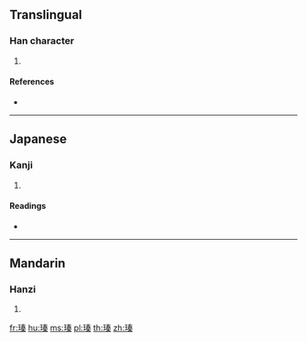 ==Translingual==

===Han character===
{{Han char|rn=96|rad=玉|as=10|sn=14|four=15194|canj=MGQKD,XMGQK}}

# {{defn|Han|sort=玉10}}

====References====
* {{Han ref|kx=0739.050|dkj=21153|hdz=21130.050|uh=7467|ud=29799|bh=E2D3|bd=58067}}

----

==Japanese==

===Kanji===
{{ja-kanji|grade=|rs=玉10}}

# {{defn|lang=ja|sort=玉10}}

====Readings====
* {{ja-readings|on=[[しん]] (shin)|kun=[[たま]] (tama)|nanori=}}

----

==Mandarin==

===Hanzi===
{{cmn-hanzi|pin=[[jīn]] ([[jin1]])|wg=chin<sup>1</sup>}}

# {{defn|lang=cmn|sort=玉10}}

[[fr:瑧]]
[[hu:瑧]]
[[ms:瑧]]
[[pl:瑧]]
[[th:瑧]]
[[zh:瑧]]